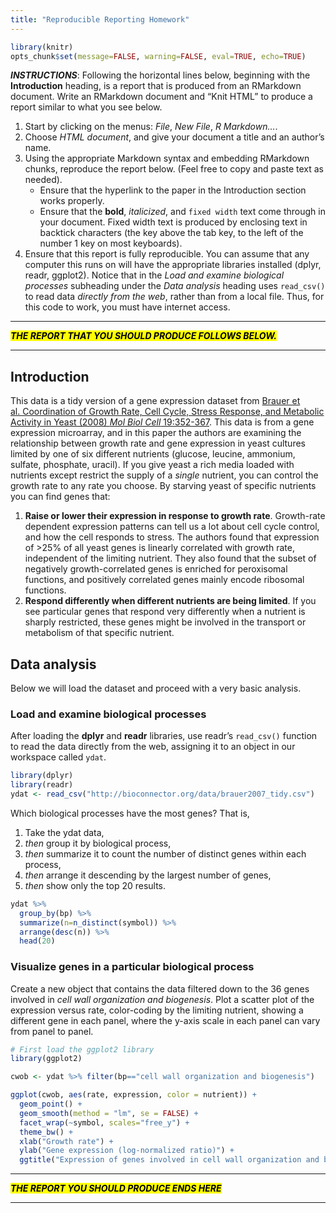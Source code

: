 ```yaml
---
title: "Reproducible Reporting Homework"
---
```


```r
library(knitr)
opts_chunk$set(message=FALSE, warning=FALSE, eval=TRUE, echo=TRUE)
```

**_INSTRUCTIONS_**: Following the horizontal lines below, beginning with the **Introduction** heading, is a report that is produced from an RMarkdown document. Write an RMarkdown document and "Knit HTML" to produce a report similar to what you see below. 

1. Start by clicking on the menus: _File_, _New File_, _R Markdown..._.
1. Choose _HTML document_, and give your document a title and an author's name.
1. Using the appropriate Markdown syntax and embedding RMarkdown chunks, reproduce the report below. (Feel free to copy and paste text as needed).
    - Ensure that the hyperlink to the paper in the Introduction section works properly.
    - Ensure that the **bold**, _italicized_, and `fixed width` text come through in your document. Fixed width text is produced by enclosing text in backtick characters (the key above the tab key, to the left of the number 1 key on most keyboards).
1. Ensure that this report is fully reproducible. You can assume that any computer this runs on will have the appropriate libraries installed (dplyr, readr, ggplot2). Notice that in the _Load and examine biological processes_ subheading under the _Data analysis_ heading uses `read_csv()` to read data _directly from the web_, rather than from a local file. Thus, for this code to work, you must have internet access.    


----

<mark>**_THE REPORT THAT YOU SHOULD PRODUCE FOLLOWS BELOW._**</mark>

----


## Introduction

This data is a tidy version of a gene expression dataset from [Brauer et al. Coordination of Growth Rate, Cell Cycle, Stress Response, and Metabolic Activity in Yeast (2008) _Mol Biol Cell_ 19:352-367](http://www.ncbi.nlm.nih.gov/pubmed/17959824). This data is from a gene expression microarray, and in this paper the authors are examining the relationship between growth rate and gene expression in yeast cultures limited by one of six different nutrients (glucose, leucine, ammonium, sulfate, phosphate, uracil). If you give yeast a rich media loaded with nutrients except restrict the supply of a _single_ nutrient, you can control the growth rate to any rate you choose. By starving yeast of specific nutrients you can find genes that: 

1. **Raise or lower their expression in response to growth rate**. Growth-rate dependent expression patterns can tell us a lot about cell cycle control, and how the cell responds to stress. The authors found that expression of >25% of all yeast genes is linearly correlated with growth rate, independent of the limiting nutrient. They also found that the subset of negatively growth-correlated genes is enriched for peroxisomal functions, and positively correlated genes mainly encode ribosomal functions. 
2. **Respond differently when different nutrients are being limited**. If you see particular genes that respond very differently when a nutrient is sharply restricted, these genes might be involved in the transport or metabolism of that specific nutrient.

## Data analysis

Below we will load the dataset and proceed with a very basic analysis.

### Load and examine biological processes

After loading the **dplyr** and **readr** libraries, use readr's `read_csv()` function to read the data directly from the web, assigning it to an object in our workspace called `ydat`.

```r
library(dplyr)
library(readr)
ydat <- read_csv("http://bioconnector.org/data/brauer2007_tidy.csv")
```

Which biological processes have the most genes? That is, 

1. Take the ydat data, 
1. _then_ group it by biological process, 
1. _then_ summarize it to count the number of distinct genes within each process, 
1. _then_ arrange it descending by the largest number of genes, 
1. _then_ show only the top 20 results.

```r
ydat %>% 
  group_by(bp) %>% 
  summarize(n=n_distinct(symbol)) %>% 
  arrange(desc(n)) %>% 
  head(20)
```

### Visualize genes in a particular biological process

Create a new object that contains the data filtered down to the 36 genes involved in _cell wall organization and biogenesis_. Plot a scatter plot of the expression versus rate, color-coding by the limiting nutrient, showing a different gene in each panel, where the y-axis scale in each panel can vary from panel to panel.

```r
# First load the ggplot2 library
library(ggplot2)

cwob <- ydat %>% filter(bp=="cell wall organization and biogenesis")

ggplot(cwob, aes(rate, expression, color = nutrient)) +
  geom_point() +
  geom_smooth(method = "lm", se = FALSE) +
  facet_wrap(~symbol, scales="free_y") + 
  theme_bw() + 
  xlab("Growth rate") + 
  ylab("Gene expression (log-normalized ratio)") + 
  ggtitle("Expression of genes involved in cell wall organization and biogenesis")
```


----

<mark>**_THE REPORT YOU SHOULD PRODUCE ENDS HERE_**</mark>

----
